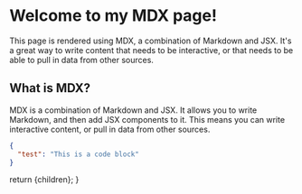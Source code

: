  
# Welcome to my MDX page!

This page is rendered using MDX, a combination of Markdown and JSX. It's a great way to write content that needs to be interactive, or that needs to be able to pull in data from other sources.

## What is MDX?

MDX is a combination of Markdown and JSX. It allows you to write Markdown, and then add JSX components to it. This means you can write interactive content, or pull in data from other sources.

```json
{
  "test": "This is a code block"
}
```

  return <MdxLayout>{children}</MdxLayout>;
}
